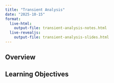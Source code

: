 ```yaml
---
title: "Transient Analysis"
date: "2025-10-15"
format:
  live-html: 
    output-file: transient-analysis-notes.html
  live-revealjs: 
    output-file: transient-analysis-slides.html
---
```


## Overview

## Learning Objectives

